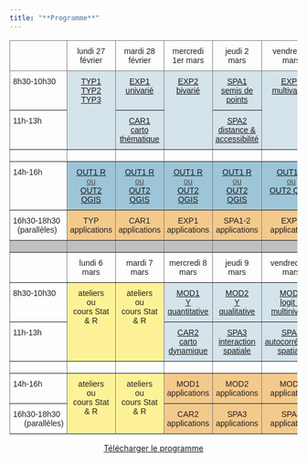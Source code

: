 ```yaml
---
title: "**Programme**"
---
```


```{=html}
<style type="text/css">
.tg  {border-collapse:collapse;border-spacing:0;}
.tg td{border-color:black;border-style:solid;border-width:1px;font-family:Arial, sans-serif;font-size:14px;
  overflow:hidden;padding:10px 5px;word-break:normal;}
.tg th{border-color:black;border-style:solid;border-width:1px;font-family:Arial, sans-serif;font-size:14px;
  font-weight:normal;overflow:hidden;padding:10px 5px;word-break:normal;}
.tg .tg-bghx{background-color:#FEF298;border-color:inherit;color:#231F20;text-align:center;vertical-align:top}
.tg .tg-fj14{background-color:#D5E3EB;border-color:inherit;color:#524B48;text-align:center;text-decoration:underline;
  vertical-align:top}
.tg .tg-llyw{background-color:#c0c0c0;border-color:inherit;text-align:left;vertical-align:top}
.tg .tg-cbcc{background-color:#9DC5D7;border-color:inherit;color:#524B48;text-align:center;text-decoration:underline;
  vertical-align:top}
.tg .tg-0pky{border-color:inherit;text-align:left;vertical-align:top}
.tg .tg-8mk8{border-color:inherit;color:#231F20;text-align:center;vertical-align:top}
.tg .tg-u8h6{border-color:inherit;color:#231F20;text-align:left;vertical-align:top}
.tg .tg-bypi{background-color:#F4C98C;border-color:inherit;color:#231F20;text-align:center;vertical-align:top}
</style>

<table class="tg">
<thead>
  <tr>
    <th class="tg-0pky"> </th>
    <th class="tg-8mk8">lundi 27 février</th>
    <th class="tg-8mk8">mardi 28 février</th>
    <th class="tg-8mk8">mercredi 1er mars</th>
    <th class="tg-8mk8">jeudi 2 mars</th>
    <th class="tg-8mk8">vendredi 3 mars</th>
  </tr>
</thead>
<tbody>
  <tr>
    <td class="tg-u8h6">8h30-10h30</td>
    <td class="tg-fj14" rowspan="2"><a href="https://ee2023.netlify.app/modules/typ1_enq.html" target="_blank" rel="noopener noreferrer">TYP1</a><br>
    <a href="https://ee2023.netlify.app/modules/typ2_rec.html" target="_blank" rel="noopener noreferrer">TYP2</a><br>
    <a href="https://ee2023.netlify.app/modules/typ3_ig.html" target="_blank" rel="noopener noreferrer"> TYP3</a>
    </td>
    
    <td class="tg-fj14"><a href="https://ee2023.netlify.app/modules/exp1_uni.html" target="_blank" rel="noopener noreferrer">EXP1<br>univarié</a>
    </td>
    
    <td class="tg-fj14" rowspan="2"><a href="https://ee2023.netlify.app/modules/exp2_biv.html" target="_blank" rel="noopener noreferrer"> EXP2 <br> bivarié</a></td>
    
    <td class="tg-fj14"><a href="https://ee2023.netlify.app/modules/spa1_sem.html" target="_blank" rel="noopener noreferrer">SPA1<br>semis de points</a></td>
    
    <td class="tg-fj14" rowspan="2"><a href="https://ee2023.netlify.app/modules/exp3_mul.html" target="_blank" rel="noopener noreferrer"> EXP3<br>multivariée</a></td>
  </tr>
  
  <tr>
    <td class="tg-u8h6">11h-13h</td>
    
    <td class="tg-fj14"><a href="https://ee2023.netlify.app/modules/cart1-2_the.html" target="_blank" rel="noopener noreferrer">CAR1<br>carto thématique</a></td>
    
    <td class="tg-fj14"><a href="https://ee2023.netlify.app/modules/spa2_dis.html" target="_blank" rel="noopener noreferrer">SPA2<br>distance &amp; accessibilité</a></td>
  </tr>
  
  <tr>
    <td class="tg-0pky"> </td>
    <td class="tg-0pky"> </td>
    <td class="tg-0pky"> </td>
    <td class="tg-0pky"> </td>
    <td class="tg-0pky"> </td>
    <td class="tg-0pky"> </td>
  </tr>
  
  <tr>
    <td class="tg-u8h6">14h-16h</td>
    
    <td class="tg-cbcc"><a href="https://ee2023.netlify.app/modules/out1_r.html" target="_blank" rel="noopener noreferrer">OUT1 R</a><br>ou<br><a href="https://ee2023.netlify.app/modules/out2_qgis.html" target="_blank" rel="noopener noreferrer">OUT2 QGIS</a></td>
    
    <td class="tg-cbcc"><a href="https://ee2023.netlify.app/modules/out1_r.html" target="_blank" rel="noopener noreferrer">OUT1 R</a><br>ou<br><a href="https://ee2023.netlify.app/modules/out2_qgis.html" target="_blank" rel="noopener noreferrer">OUT2 QGIS</a></td>
    
    <td class="tg-cbcc"><a href="https://ee2023.netlify.app/modules/out1_r.html" target="_blank" rel="noopener noreferrer">OUT1 R</a><br>ou<br><a href="https://ee2023.netlify.app/modules/out2_qgis.html" target="_blank" rel="noopener noreferrer">OUT2 QGIS</a></td>
    
    <td class="tg-cbcc"><a href="https://ee2023.netlify.app/modules/out1_r.html" target="_blank" rel="noopener noreferrer">OUT1 R</a><br>ou<br><a href="https://ee2023.netlify.app/modules/out2_qgis.html" target="_blank" rel="noopener noreferrer">OUT2 QGIS</a></td>
    
    <td class="tg-cbcc"><a href="https://ee2023.netlify.app/modules/out1_r.html" target="_blank" rel="noopener noreferrer">OUT1 R</a><br>ou<br><a href="https://ee2023.netlify.app/modules/out2_qgis.html" target="_blank" rel="noopener noreferrer">OUT2 QGIS</a></td>
    
  </tr>
  
  <tr>
    <td class="tg-u8h6">16h30-18h30<br>&nbsp;&nbsp;(parallèles)</td>
    <td class="tg-bypi">TYP<br>applications</td>
    <td class="tg-bypi">CAR1<br>applications</td>
    <td class="tg-bypi">EXP1<br>applications</td>
    <td class="tg-bypi">SPA1-2<br>applications</td>
    <td class="tg-bypi">EXP3<br>applications</td>
  </tr>
  <tr>
    <td class="tg-llyw"></td>
    <td class="tg-llyw"></td>
    <td class="tg-llyw"></td>
    <td class="tg-llyw"></td>
    <td class="tg-llyw"></td>
    <td class="tg-llyw"></td>
  </tr>
  <tr>
    <td class="tg-0pky"> </td>
    <td class="tg-8mk8">lundi 6 mars</td>
    <td class="tg-8mk8">mardi 7 mars</td>
    <td class="tg-8mk8">mercredi 8 mars</td>
    <td class="tg-8mk8">jeudi 9 mars</td>
    <td class="tg-8mk8">vendredi 10 mars</td>
  </tr>
  <tr>
    <td class="tg-u8h6">8h30-10h30</td>
    
    <td class="tg-bghx" rowspan="2">ateliers<br>ou<br>cours Stat &amp; R</td>
    
    <td class="tg-bghx" rowspan="2">ateliers<br>ou<br>cours Stat &amp; R</td>
    
    <td class="tg-fj14"><a href="https://ee2023.netlify.app/modules/mod1_quanti.html" target="_blank" rel="noopener noreferrer">MOD1<br>Y quantitative</a></td>
    
    <td class="tg-fj14"><a href="https://ee2023.netlify.app/modules/mod2_quali.html" target="_blank" rel="noopener noreferrer">MOD2<br>Y qualitative</a></td>
    
    <td class="tg-fj14"><a href="https://ee2023.netlify.app/modules/mod3_multiniv.html" target="_blank" rel="noopener noreferrer">MOD3<br>logit &amp multiniveau</a></td>
  </tr>
  
  <tr>
    <td class="tg-u8h6">11h-13h</td>
    
    <td class="tg-fj14"><a href="https://ee2023.netlify.app/modules/cart3_dyn.html" target="_blank" rel="noopener noreferrer">CAR2<br>carto dynamique</a></td>
    
    <td class="tg-fj14"><a href="https://ee2023.netlify.app/modules/spa3_int.html" target="_blank" rel="noopener noreferrer">SPA3<br>interaction spatiale</a></td>
    
    <td class="tg-fj14"><a href="https://ee2023.netlify.app/modules/spa4_aut.html" target="_blank" rel="noopener noreferrer">SPA4<br>autocorrélation spatiale</a></td>
  </tr>
  
  <tr>
    <td class="tg-0pky"> </td>
    <td class="tg-0pky"> </td>
    <td class="tg-0pky"> </td>
    <td class="tg-0pky"> </td>
    <td class="tg-0pky"> </td>
    <td class="tg-0pky"> </td>
  </tr>
  <tr>
    <td class="tg-u8h6">14h-16h</td>
    <td class="tg-bghx" rowspan="2">ateliers<br>ou<br>cours Stat &amp; R</td>
    <td class="tg-bghx" rowspan="2">ateliers<br>ou<br>cours Stat &amp; R</td>
    <td class="tg-bypi">MOD1<br>applications</td>
    <td class="tg-bypi">MOD2<br>applications</td>
    <td class="tg-bypi">MOD3<br>applications</td>
  </tr>
  <tr>
    <td class="tg-u8h6">16h30-18h30<br>&nbsp;&nbsp;&nbsp;&nbsp;&nbsp;(parallèles)</td>
    <td class="tg-bypi">CAR2<br>applications</td>
    <td class="tg-bypi">SPA3<br>applications</td>
    <td class="tg-bypi">SPA4<br>applications</td>
  </tr>
</tbody>
</table>
```


<center><a href="img/programme.pdf" class="btn btn-info" role="button" aria-disabled="true" target="_blank"><i class="bi bi-cloud-arrow-down"></i> Télécharger le programme </a></center>


<!-- ### Du 27 février au 5 mars -->

<!-- ::: panel-tabset -->
<!-- #### **lundi** -->

<!-- -   **8h30-13h - TYP 1 2 3** -->
<!--     -   Description : -->
<!--     -   Lieu : -->
<!--     -   Prérequis : -->
<!--     -   Matériaux : [page du module](modules/typ3_ig.qmd) -->
<!-- -   *13h - 14h : Déjeuner* -->
<!-- -   **14h-16h - Outils : R ou QGIS** -->
<!--     -   Description : -->
<!--     -   Lieu : -->
<!--     -   Prérequis : -->
<!--     -   Matériaux : -->
<!--         -   [Module QGIS](modules/out2_qgis.qmd) -->
<!--         -   [Module R](modules/out1_r.qmd) -->
<!-- -   **16h-18h - TYP Application** -->
<!--     -   Description : -->
<!--     -   Lieu : -->
<!--     -   Prérequis: -->
<!--     -   Matériaux : -->

<!-- #### **mardi** -->

<!-- -   **8h30-10h30 - Statistiques I univariées** -->
<!--     -   Description : -->
<!--     -   Lieu : -->
<!--     -   Prérequis : -->
<!--     -   Matériaux : [page du module](modules/exp1_uni.qmd) -->
<!-- -   **11h-13h - Cartographie I & II** -->
<!--     -   Description : -->
<!--     -   Lieu : -->
<!--     -   Prérequis : -->
<!--     -   Matériaux : [page du module](modules/cart1-2_the.qmd) -->
<!-- -   *13h - 14h : Déjeuner* -->
<!-- -   **14h-16h - Outils : R ou QGIS** -->
<!--     -   Description : -->
<!--     -   Lieu : -->
<!--     -   Prérequis : -->
<!--     -   Matériaux : -->
<!--         -   [Module QGIS](modules/out2_qgis.qmd) -->
<!--         -   [Module R](modules/out1_r.qmd) -->
<!-- -   **16h-18h - Cartographie I & II *Application*** -->
<!--     -   Description : -->
<!--     -   Lieu : -->
<!--     -   Prérequis: -->
<!--     -   Matériaux : -->

<!-- #### **mercredi** -->

<!-- -   **8h30-13h - Statistiques II Bivariées** -->
<!--     -   Description : -->
<!--     -   Lieu : -->
<!--     -   Prérequis : -->
<!--     -   Matériaux : [page du module](modules/exp2_biv.qmd) -->
<!-- -   *13h - 14h : Déjeuner* -->
<!-- -   **14h-16h - Outils : R ou QGIS** -->
<!--     -   Description : -->
<!--     -   Lieu : -->
<!--     -   Prérequis : -->
<!--     -   Matériaux : -->
<!--         -   [Module QGIS](modules/out2_qgis.qmd) -->
<!--         -   [Module R](modules/out1_r.qmd) -->
<!-- -   **16h-18h - Statistiques I & II *Application*** -->
<!--     -   Description : -->
<!--     -   Lieu : -->
<!--     -   Prérequis: -->
<!--     -   Matériaux : -->

<!-- #### **jeudi** -->

<!-- -   **8h30-10h30 - Analyse spatiale I Semis de points** -->
<!--     -   Description : -->
<!--     -   Lieu : -->
<!--     -   Prérequis : -->
<!--     -   Matériaux : [page du module](modules/spa1_sem.qmd) -->
<!-- -   **11h-13h - Analyse spatiale II Distance et accès** -->
<!--     -   Description : -->
<!--     -   Lieu : -->
<!--     -   Prérequis : -->
<!--     -   Matériaux : [page du module](modules/spa2_dis.qmd) -->
<!-- -   *13h - 14h : Déjeuner* -->
<!-- -   **14h-16h - Outils : R ou QGIS** -->
<!--     -   Description : -->
<!--     -   Lieu : -->
<!--     -   Prérequis : -->
<!--     -   Matériaux : -->
<!--         -   [Module QGIS](modules/out2_qgis.qmd) -->
<!--         -   [Module R](modules/out1_r.qmd) -->
<!-- -   **16h-18h - Analyse spatiale I & II *Application*** -->
<!--     -   Description : -->
<!--     -   Lieu : -->
<!--     -   Prérequis: -->
<!--     -   Matériaux : -->

<!-- #### **vendredi** -->

<!-- -   **8h30-10h30 - Statistiques III multivariées** -->
<!--     -   Description : -->
<!--     -   Lieu : -->
<!--     -   Prérequis : -->
<!--     -   Matériaux : [page du module](modules/exp3_mul.qmd) -->
<!-- -   **11h-13h - Modélisation** -->
<!--     -   Description : Introduction à la modélisation -->
<!--     -   Lieu : -->
<!--     -   Prérequis : -->
<!--     -   Matériaux : [page du module](modules/mod1_quanti.qmd) -->
<!-- -   *13h - 14h : Déjeuner* -->
<!-- -   **14h-16h - Outils : R ou QGIS** -->
<!--     -   Description : -->
<!--     -   Lieu : -->
<!--     -   Prérequis : -->
<!--     -   Matériaux : -->
<!--         -   [Module QGIS](modules/out2_qgis.qmd) -->
<!--         -   [Module R](modules/out1_r.qmd) -->
<!-- -   **16h-18h - Statistiques III *Application*** -->
<!--     -   Description : -->
<!--     -   Lieu : -->
<!--     -   Prérequis: -->
<!--     -   Matériaux : -->
<!-- ::: -->

<!-- ### Du 6 au 12 mars -->

<!-- ::: panel-tabset -->
<!-- #### **lundi** -->

<!-- -   **8h30-13h - Ateliers de terrain ou Outils (R - QGIS)** -->
<!--     -   Description : -->
<!--     -   Lieu : -->
<!--     -   Prérequis : -->
<!--     -   Matériaux : [page du module](modules/) -->
<!-- -   *13h - 14h : Déjeuner* -->
<!-- -   **14h-18h - Ateliers de terrain ou Outils (R - QGIS)** -->
<!--     -   Description : -->
<!--     -   Lieu : -->
<!--     -   Prérequis : -->
<!--     -   Matériaux : [page du module](modules/) -->

<!-- #### **mardi** -->

<!-- -   **8h30-13h - Ateliers de terrain ou Outils (R - QGIS)** -->
<!--     -   Description : -->
<!--     -   Lieu : -->
<!--     -   Prérequis : -->
<!--     -   Matériaux : [page du module](modules/) -->
<!-- -   *13h - 14h : Déjeuner* -->
<!-- -   **14h-18h - Ateliers de terrain ou Outils (R - QGIS)** -->
<!--     -   Description : -->
<!--     -   Lieu : -->
<!--     -   Prérequis : -->
<!--     -   Matériaux : [page du module](modules/) -->

<!-- #### **mercredi** -->

<!-- -   **8h30-10h30 - Modélisation I - *Quantitatif* ** -->
<!--     -   Description : -->
<!--     -   Lieu : -->
<!--     -   Prérequis : -->
<!--     -   Matériaux : [page du module](modules/mod1_quanti.qmd) -->
<!-- -   **11h-13h - Cartographie III - *Cartographie Dynamique* ** -->
<!--     -   Description : -->
<!--     -   Lieu : -->
<!--     -   Prérequis : -->
<!--     -   Matériaux : [page du module](modules/cart3_dyn.qmd) -->
<!-- -   *13h - 14h : Déjeuner* -->
<!-- -   **14h-16h - Modélisation I *Application* ** -->
<!--     -   Description : -->
<!--     -   Lieu : -->
<!--     -   Prérequis : -->
<!--     -   Matériaux : -->
<!-- -   **16h-18h - Cartographie III *Application* ** -->
<!--     -   Description : -->
<!--     -   Lieu : -->
<!--     -   Prérequis: -->
<!--     -   Matériaux : -->

<!-- #### **jeudi** -->

<!-- -   **8h30-10h30 - Modélisation II - *Qualitatif* ** -->
<!--     -   Description : -->
<!--     -   Lieu : -->
<!--     -   Prérequis : -->
<!--     -   Matériaux : [page du module](modules/mod2_quali.qmd) -->
<!-- -   **11h-13h - Analyse spatiale III - *Interaction spatiale* ** -->
<!--     -   Description : -->
<!--     -   Lieu : -->
<!--     -   Prérequis : -->
<!--     -   Matériaux : [page du module](modules/spa3_int.qmd) -->
<!-- -   *13h - 14h : Déjeuner* -->
<!-- -   **14h-16h - Modélisation II *Application* ** -->
<!--     -   Description : -->
<!--     -   Lieu : -->
<!--     -   Prérequis : -->
<!--     -   Matériaux : -->
<!-- -   **16h-18h - Analyse spatiale III *Application* ** -->
<!--     -   Description : -->
<!--     -   Lieu : -->
<!--     -   Prérequis: -->
<!--     -   Matériaux : -->

<!-- #### **vendredi** -->

<!-- -   **8h30-10h30 - Modélisation III - *Multiniveau* ** -->
<!--     -   Description : -->
<!--     -   Lieu : -->
<!--     -   Prérequis : -->
<!--     -   Matériaux : [page du module](modules/mod3_multiniv.qmd) -->
<!-- -   **11h-13h - Analyse spatiale IV - *Autocorrélation spatiale* ** -->
<!--     -   Description : -->
<!--     -   Lieu : -->
<!--     -   Prérequis : -->
<!--     -   Matériaux : [page du module](modules/spa4_aut.qmd) -->
<!-- -   *13h - 14h : Déjeuner* -->
<!-- -   **14h-16h - Modélisation III *Application* ** -->
<!--     -   Description : -->
<!--     -   Lieu : -->
<!--     -   Prérequis : -->
<!--     -   Matériaux : -->
<!-- -   **16h-18h - Analyse spatiale IV *Application* ** -->
<!--     -   Description : -->
<!--     -   Lieu : -->
<!--     -   Prérequis: -->
<!--     -   Matériaux : -->
<!-- ::: -->
